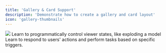 ```yaml
---
title: 'Gallery & Card Support'
description: 'Demonstrate how to create a gallery and card layout'
icon: 'gallery-thumbnails'
---
```


<CardGroup cols={2}>
  <Card
    title="Controlling Viewer states"
    icon="pen-to-square"
    image="/image1.png"
    href="/poc-tests/gallery/controlling-viewer-states.mdx"
  >
    <img src="/image1.png" />
    Learn to programmatically control viewer states, like exploding a model
  </Card>
  <Card
    title="Handling Viewer events"
    icon="image"
    href="/handling-viewer-events"
  >
    Learn to respond to users' actions and perform tasks based on specific triggers.
  </Card>
</CardGroup>
